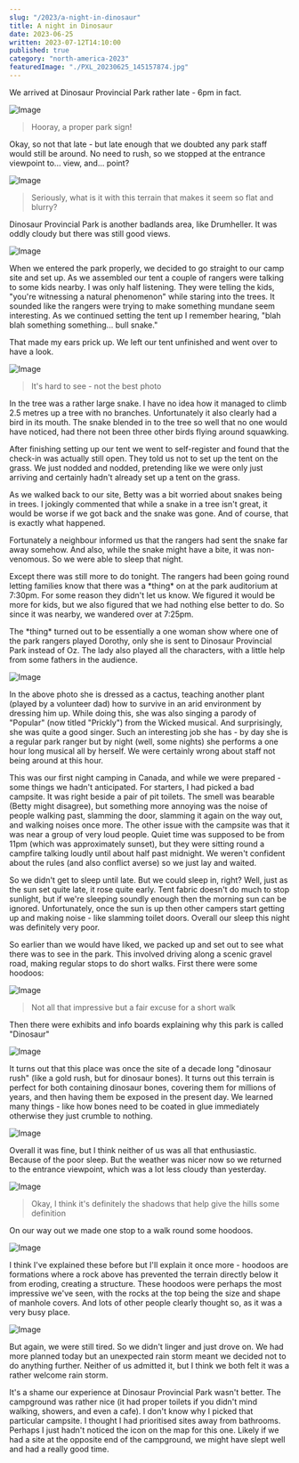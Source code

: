 ```yaml
---
slug: "/2023/a-night-in-dinosaur"
title: A night in Dinosaur
date: 2023-06-25
written: 2023-07-12T14:10:00
published: true
category: "north-america-2023"
featuredImage: "./PXL_20230625_145157874.jpg"
---
```


We arrived at Dinosaur Provincial Park rather late - 6pm in fact.

![Image](PXL_20230624_234944263.jpg)

> Hooray, a proper park sign!

Okay, so not that late - but late enough that we doubted any park staff would still be around. No need to rush, so we stopped at the entrance viewpoint to... view, and... point?

![Image](PXL_20230625_000127868.jpg)

> Seriously, what is it with this terrain that makes it seem so flat and blurry?

Dinosaur Provincial Park is another badlands area, like Drumheller. It was oddly cloudy but there was still good views.

![Image](PXL_20230624_235606882.jpg)

When we entered the park properly, we decided to go straight to our camp site and set up. As we assembled our tent a couple of rangers were talking to some kids nearby. I was only half listening. They were telling the kids, "you're witnessing a natural phenomenon" while staring into the trees. It sounded like the rangers were trying to make something mundane seem interesting. As we continued setting the tent up I remember hearing, "blah blah something something... bull snake."

That made my ears prick up. We left our tent unfinished and went over to have a look.

![Image](PXL_20230625_001645139.jpg)

> It's hard to see - not the best photo

In the tree was a rather large snake. I have no idea how it managed to climb 2.5 metres up a tree with no branches. Unfortunately it also clearly had a bird in its mouth. The snake blended in to the tree so well that no one would have noticed, had there not been three other birds flying around squawking.

After finishing setting up our tent we went to self-register and found that the check-in was actually still open. They told us not to set up the tent on the grass. We just nodded and nodded, pretending like we were only just arriving and certainly hadn't already set up a tent on the grass.

As we walked back to our site, Betty was a bit worried about snakes being in trees. I jokingly commented that while a snake in a tree isn't great, it would be worse if we got back and the snake was gone. And of course, that is exactly what happened.

Fortunately a neighbour informed us that the rangers had sent the snake far away somehow. And also, while the snake might have a bite, it was non-venomous. So we were able to sleep that night.

Except there was still more to do tonight. The rangers had been going round letting families know that there was a \*thing\* on at the park auditorium at 7:30pm. For some reason they didn't let us know. We figured it would be more for kids, but we also figured that we had nothing else better to do. So since it was nearby, we wandered over at 7:25pm.

The \*thing\* turned out to be essentially a one woman show where one of the park rangers played Dorothy, only she is sent to Dinosaur Provincial Park instead of Oz. The lady also played all the characters, with a little help from some fathers in the audience.

![Image](PXL_20230625_015132063.jpg)

In the above photo she is dressed as a cactus, teaching another plant (played by a volunteer dad) how to survive in an arid environment by dressing him up. While doing this, she was also singing a parody of "Popular" (now titled "Prickly") from the Wicked musical. And surprisingly, she was quite a good singer. Such an interesting job she has - by day she is a regular park ranger but by night (well, some nights) she performs a one hour long musical all by herself. We were certainly wrong about staff not being around at this hour.

This was our first night camping in Canada, and while we were prepared - some things we hadn't anticipated. For starters, I had picked a bad campsite. It was right beside a pair of pit toilets. The smell was bearable (Betty might disagree), but something more annoying was the noise of people walking past, slamming the door, slamming it again on the way out, and walking noises once more. The other issue with the campsite was that it was near a group of very loud people. Quiet time was supposed to be from 11pm (which was approximately sunset), but they were sitting round a campfire talking loudly until about half past midnight. We weren't confident about the rules (and also conflict averse) so we just lay and waited.

So we didn't get to sleep until late. But we could sleep in, right? Well, just as the sun set quite late, it rose quite early. Tent fabric doesn't do much to stop sunlight, but if we're sleeping soundly enough then the morning sun can be ignored. Unfortunately, once the sun is up then other campers start getting up and making noise - like slamming toilet doors. Overall our sleep this night was definitely very poor.

So earlier than we would have liked, we packed up and set out to see what there was to see in the park. This involved driving along a scenic gravel road, making regular stops to do short walks. First there were some hoodoos:

![Image](PXL_20230625_145157874.jpg)

> Not all that impressive but a fair excuse for a short walk

Then there were exhibits and info boards explaining why this park is called "Dinosaur"

![Image](PXL_20230625_152218036.jpg)

It turns out that this place was once the site of a decade long "dinosaur rush" (like a gold rush, but for dinosaur bones). It turns out this terrain is perfect for both containing dinosaur bones, covering them for millions of years, and then having them be exposed in the present day. We learned many things - like how bones need to be coated in glue immediately otherwise they just crumble to nothing.

![Image](PXL_20230625_154010810.jpg)

Overall it was fine, but I think neither of us was all that enthusiastic. Because of the poor sleep. But the weather was nicer now so we returned to the entrance viewpoint, which was a lot less cloudy than yesterday.

![Image](PXL_20230625_163313949.jpg)

> Okay, I think it's definitely the shadows that help give the hills some definition

On our way out we made one stop to a walk round some hoodoos.

![Image](PXL_20230625_181757612.jpg)

I think I've explained these before but I'll explain it once more - hoodoos are formations where a rock above has prevented the terrain directly below it from eroding, creating a structure. These hoodoos were perhaps the most impressive we've seen, with the rocks at the top being the size and shape of manhole covers. And lots of other people clearly thought so, as it was a very busy place.

![Image](PXL_20230625_182023684_2.jpg)

But again, we were still tired. So we didn't linger and just drove on. We had more planned today but an unexpected rain storm meant we decided not to do anything further. Neither of us admitted it, but I think we both felt it was a rather welcome rain storm.

It's a shame our experience at Dinosaur Provincial Park wasn't better. The campground was rather nice (it had proper toilets if you didn't mind walking, showers, and even a cafe). I don't know why I picked that particular campsite. I thought I had prioritised sites away from bathrooms. Perhaps I just hadn't noticed the icon on the map for this one. Likely if we had a site at the opposite end of the campground, we might have slept well and had a really good time.
